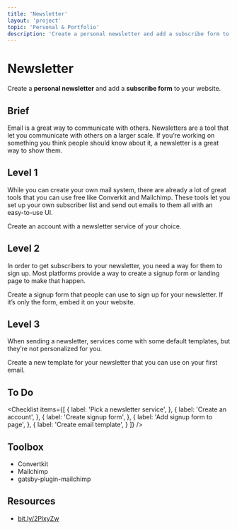 ```yaml
---
title: 'Newsletter'
layout: 'project'
topic: 'Personal & Portfolio'
description: 'Create a personal newsletter and add a subscribe form to your website.'
---
```



<ProjectHeader>

# Newsletter

Create a <strong className="color-blue">personal newsletter</strong> and add a <strong className="color-purple">subscribe form</strong> to your website.

</ProjectHeader>

<ProjectContent>

## Brief

Email is a great way to communicate with others. Newsletters are a tool that let you communicate with others on a larger scale. If you’re working on something you think people should know about it, a newsletter is a great way to show them.

## Level 1

While you can create your own mail system, there are already a lot of great tools that you can use free like Converkit and Mailchimp. These tools let you set up your own subscriber list and send out emails to them all with an easy-to-use UI.

Create an account with a newsletter service of your choice.

<LoginRequired>

## Level 2

In order to get subscribers to your newsletter, you need a way for them to sign up. Most platforms provide a way to create a signup form or landing page to make that happen.

Create a signup form that people can use to sign up for your newsletter. If it’s only the form, embed it on your website.

## Level 3

When sending a newsletter, services come with some default templates, but they’re not personalized for you.

Create a new template for your newsletter that you can use on your first email.

</LoginRequired>

</ProjectContent>

<ProjectSidebar>

## To Do

<Checklist items={[
  {
    label: 'Pick a newsletter service',
  },
  {
    label: 'Create an account',
  },
  {
    label: 'Create signup form',
  },
  {
    label: 'Add signup form to page',
  },
  {
    label: 'Create email template',
  }
]} />

## Toolbox
- Convertkit
- Mailchimp
- gatsby-plugin-mailchimp

## Resources
- [bit.ly/2PlxyZw](https://bit.ly/2PlxyZw)

</ProjectSidebar>